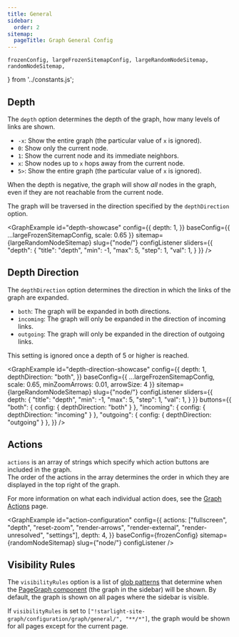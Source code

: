 ```yaml
---
title: General
sidebar:
  order: 2
sitemap:
  pageTitle: Graph General Config
---
```



	frozenConfig, largeFrozenSitemapConfig, largeRandomNodeSitemap,
	randomNodeSitemap,
} from '../constants.js';

## Depth

The `depth` option determines the depth of the graph, how many levels of links are shown.
- `-x`: Show the entire graph (the particular value of `x` is ignored).
- `0`: Show only the current node.
- `1`: Show the current node and its immediate neighbors.
- `x`: Show nodes up to `x` hops away from the current node.
- `5>`: Show the entire graph (the particular value of `x` is ignored).

When the depth is negative, the graph will show _all_ nodes in the graph, even if they are not reachable from the current node.

The graph will be traversed in the direction specified by the `depthDirection` option.

<GraphExample id="depth-showcase" config={{
	depth: 1,
}} baseConfig={{ ...largeFrozenSitemapConfig, scale: 0.65 }} sitemap={largeRandomNodeSitemap} slug={"node/"} configListener
	sliders={{
		"depth": {
			"title": "depth",
			"min": -1,
			"max": 5,
			"step": 1,
			"val": 1,
		}
	}}
/>

## Depth Direction

The `depthDirection` option determines the direction in which the links of the graph are expanded.
- `both`: The graph will be expanded in both directions.
- `incoming`: The graph will only be expanded in the direction of incoming links.
- `outgoing`: The graph will only be expanded in the direction of outgoing links.

This setting is ignored once a depth of 5 or higher is reached.

<GraphExample id="depth-direction-showcase" config={{
	depth: 1,
	depthDirection: "both",
}} baseConfig={{ ...largeFrozenSitemapConfig, scale: 0.65, minZoomArrows: 0.01, arrowSize: 4 }} sitemap={largeRandomNodeSitemap} slug={"node/"} configListener
	sliders={{
		depth: {
			"title": "depth",
			"min": -1,
			"max": 5,
			"step": 1,
			"val": 1,
		}
	}}
	buttons={{
	  "both": { config: { depthDirection: "both" } },
	  "incoming": { config: { depthDirection: "incoming" } },
	  "outgoing": { config: { depthDirection: "outgoing" } },
	}}
/>

## Actions

`actions` is an array of strings which specify which action buttons are included in the graph. \
The order of the actions in the array determines the order in which they are displayed in the top right of the graph.

For more information on what each individual action does, see the [Graph Actions](/starlight-site-graph/configuration/graph/actions) page.

<GraphExample id="action-configuration" config={{
	actions: ["fullscreen", "depth", "reset-zoom", "render-arrows", "render-external", "render-unresolved", "settings"],
	depth: 4,
}} baseConfig={frozenConfig} sitemap={randomNodeSitemap} slug={"node/"} configListener />

## Visibility Rules

The `visibilityRules` option is a list of [glob patterns](todo/) that determine when the [PageGraph component](todo/)
(the graph in the sidebar) will be shown. By default, the graph is shown on all pages where the sidebar is visible.

If `visibilityRules` is set to `["!starlight-site-graph/configuration/graph/general/", "**/*"]`, the graph would be shown for all pages except for the
current page.


